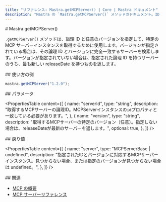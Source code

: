 ```yaml
---
title: "リファレンス: Mastra.getMCPServer() | Core | Mastra ドキュメント"
description: "Mastra の `Mastra.getMCPServer()` メソッドのドキュメント。ID と任意のバージョンを指定して、特定の MCP サーバーインスタンスを取得します。"
---
```


<div id="mastragetmcpserver">
  # Mastra.getMCPServer()
</div>

`.getMCPServer()` メソッドは、論理 ID と任意のバージョンを指定して、特定の MCP サーバーインスタンスを取得するために使用します。バージョンが指定されている場合は、その論理 ID とバージョンに完全一致するサーバーを検索します。バージョンが指定されていない場合は、指定された論理 ID を持つサーバーのうち、最も新しい releaseDate を持つものを返します。

<div id="usage-example">
  ## 使い方の例
</div>

```typescript copy
mastra.getMCPServer("1.2.0");
```


<div id="parameters">
  ## パラメータ
</div>

<PropertiesTable
  content={[
    {
      name: "serverId",
      type: "string",
      description:
        "取得するMCPサーバーの論理ID。MCPServerインスタンスの`id`プロパティと一致している必要があります。",
    },
    {
      name: "version",
      type: "string",
      description:
        "取得するMCPサーバーの特定のバージョン（任意）。指定しない場合は、releaseDateが最新のサーバーを返します。",
      optional: true,
    },
  ]}
/>

<div id="returns">
  ## 戻り値
</div>

<PropertiesTable
  content={[
    {
      name: "server",
      type: "MCPServerBase | undefined",
      description:
        "指定されたIDとバージョンに対応するMCPサーバーインスタンス。見つからない場合、または指定のバージョンが見つからない場合は undefined。",
    },
  ]}
/>

<div id="related">
  ## 関連
</div>

- [MCP の概要](/docs/tools-mcp/mcp-overview)
- [MCP サーバーリファレンス](/reference/tools/mcp-server)